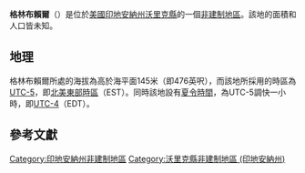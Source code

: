 {{noteTA
|G1=USState
|G2=地名
|G3=Unit
}}
{{Infobox settlement
|official_name            = 格林布賴爾
|native_name = Greenbrier
|settlement_type          = [[非建制地區|非建制地區]]
|image_skyline            = 
|imagesize                = 
|image_map                = 
|mapsize                  = 
|pushpin_map              = USA Indiana
|pushpin_label            = 格林布賴爾
|pushpin_label_position   = top
|pushpin_map_caption      = 格林布賴爾在印地安納州的位置
|subdivision_type         = [[世界政區索引|國家]]
|subdivision_type1        = [[美国州份|州份]]
|subdivision_type2        = [[印地安納州行政区划|縣]]
|subdivision_name         = [[美国|美国]]
|subdivision_name1        = [[印地安納州|印地安納州]]
|subdivision_name2        = [[沃里克縣_(印地安納州)|沃里克縣]]
|elevation_ft             = 476
|elevation_m              = 145
|area_total_km2           = 
|area_total_sq_mi         = 
|area_land_km2            = 
|area_land_sq_mi          = 
|area_water_km2           = 
|area_water_sq_mi         = 
|population_as_of         = 2010
|population_footnotes     = 
|population_total         = 
|population_metro         = 
|population_density_km2   = auto
|population_density_sq_mi = auto
|timezone                 = [[北美东部时区|北美东部时区]]
|utc_offset               = -5
|coordinates              = {{coord|38|07|14|N|87|17|01|W|display=inline,title}}
| coor_pinpoint           = 
| coordinates_footnotes   = 
|timezone_DST             = EDT
|utc_offset_DST           = -4
|postal_code_type         = [[美國郵區編號|郵區編號]]
|postal_code              = 47601
|area_code                = {{link-en|电话区号812|Area code 812|812}}
|blank_name = [[地名信息系统|GNIS ID]]
|blank_info = 435425<ref name="GNIS">{{cite gnis|435425|Greenbrier}}</ref>
}}
'''格林布賴爾'''（{{lang-en|Greenbrier}}）是位於[[美國|美國]][[印地安納州|印地安納州]][[沃里克縣_(印地安納州)|沃里克縣]]的一個[[非建制地區|非建制地區]]。該地的面積和人口皆未知。

== 地理 ==
格林布賴爾所處的海拔為高於海平面145米（即476英呎），而該地所採用的時區為[[UTC-5|UTC-5]]，即[[北美東部時區|北美東部時區]]（EST）。同時該地設有[[夏令時間|夏令時間]]，為UTC-5調快一小時，即[[UTC-4|UTC-4]]（EDT）。

== 參考文獻 ==
{{reflist}}

{{沃里克縣 (印地安納州)}}

{{DEFAULTSORT:Greenbrier}}
[[Category:印地安納州非建制地區|Category:印地安納州非建制地區]]
[[Category:沃里克縣非建制地區_(印地安納州)|Category:沃里克縣非建制地區 (印地安納州)]]

{{Indiana-geo-stub}}
